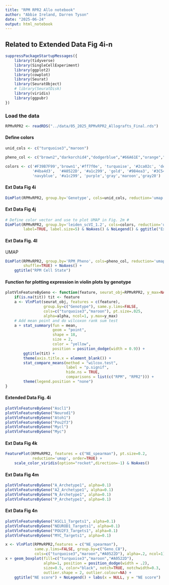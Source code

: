 ```yaml
---
title: "RPM RPR2 Allo notebook"
author: "Abbie Ireland, Darren Tyson"
date: "2025-06-24"
output: html_notebook
---
```

## Related to Extended Data Fig 4i-n
```r
suppressPackageStartupMessages({ 
    library(tidyverse)
    library(SingleCellExperiment)
    library(ggplot2)
    library(cowplot)
    library(Seurat)
    library(SeuratObject)
    # library(SeuratDisk)
    library(viridis)
    library(ggpubr)
})
```

### Load the data
```r
RPMvRPR2 <- readRDS("../data/05_2025_RPMvRPR2_Allografts_Final.rds")
```

#### Define colors
```r
unid_cols <- c("turquoise3","maroon")

pheno_col <- c("brown2","darkorchid4","dodgerblue","#66A61E","orange","turquoise4","maroon","gray90")

colors <- c('#F39B7F99','brown1','#ff7f0e', 'turquoise', '#2ca02c', 'deepskyblue4', '#e7298a',  
            '#4ba4d3',  '#A0522D', '#a1c299', 'gold', '#984ea3', '#3C548899', '#377eb8',  '#d62728',
            'navyblue', '#a1c299', 'purple','gray','maroon','gray20')

```


#### Ext Data Fig 4i
```r
DimPlot(RPMvRPR2, group.by='Genotype', cols=unid_cols, reduction='umap', shuffle=TRUE, label=FALSE) + NoAxes()
```

#### Ext Data Fig 4j
```r
# Define color vector and use to plot UMAP in Fig. 2m #
DimPlot(RPMvRPR2, group.by='leiden_scVI_1.2', cols=colors, reduction='umap', pt.size = 0.25,
        label=TRUE, label.size=5) & NoAxes() & NoLegend() & ggtitle("Ext Data Fig 4j clusters")

```

#### Ext Data Fig. 4l
UMAP
```r
DimPlot(RPMvRPR2, group.by='RPM_Pheno', cols=pheno_col, reduction='umap',
        shuffle=TRUE) + NoAxes() + 
    ggtitle("RPM Cell State")

```

#### Function for plotting expression in violin plots by genotype
```r
plotVlnFeatureByGeno <- function(feature, seurat_obj=RPMvRPR2, y_max=NA, tit=NA, alpha=0.5) {
    if(is.na(tit)) tit <- feature
    a <- VlnPlot(seurat_obj, features = c(feature), 
                 group.by=c("Genotype"), same.y.lims=FALSE, 
                 cols=c("turquoise3","maroon"), pt.size=.025,
                 alpha=alpha, ncol=1, y.max=y_max)
    # Add mean point and do wilcoxon rank sum test 
    a + stat_summary(fun = mean,
                     geom = "point",
                     shape = 18,
                     size = 2,
                     color = "yellow",
                     position = position_dodge(width = 0.9)) + 
        ggtitle(tit) + 
        theme(axis.title.x = element_blank()) + 
        stat_compare_means(method = "wilcox.test", 
                           label = "p.signif",
                           hide.ns = TRUE,
                           comparisons = list(c("RPM", "RPR2"))) +
        theme(legend.position = "none")
}
```

#### Extended Data Fig. 4i
```r
plotVlnFeatureByGeno("Ascl1")
plotVlnFeatureByGeno("Neurod1")
plotVlnFeatureByGeno("Atoh1")
plotVlnFeatureByGeno("Pou2f3")
plotVlnFeatureByGeno("Mycl")
plotVlnFeatureByGeno("Myc")
```

#### Ext Data Fig 4k
```r
FeaturePlot(RPMvRPR2, features = c("NE_spearman"), pt.size=0.2,
            reduction='umap', order=TRUE) + 
    scale_color_viridis(option="rocket",direction=-1) & NoAxes()

```


#### Ext Data Fig 4m
```r
plotVlnFeatureByGeno("A_Archetype1", alpha=0.1)
plotVlnFeatureByGeno("A2_Archetype1", alpha=0.1)
plotVlnFeatureByGeno("N_Archetype1", alpha=0.1)
plotVlnFeatureByGeno("P_Archetype1", alpha=0.1)
```


#### Ext Data Fig 4n
```r
plotVlnFeatureByGeno("ASCL1_Targets1", alpha=0.1)
plotVlnFeatureByGeno("NEUROD1_Targets1", alpha=0.1)
plotVlnFeatureByGeno("POU2F3_Targets1", alpha=0.1)
plotVlnFeatureByGeno("MYC_Targets1", alpha=0.1)
```


```r
x <- VlnPlot(RPMvRPR2,features = c("NE_spearman"),
             same.y.lims=FALSE, group.by=c("Geno_C8"),
             cols=c("turquoise3","maroon","#A0522D"), alpha=.2, ncol=1)
x + geom_boxplot(fill=c("turquoise3","maroon","#A0522D"), 
                 alpha=1, position = position_dodge(width = .2),
                 size=0.5, color="black", notch=TRUE, notchwidth=0.3, 
                 outlier.shape = 2, outlier.colour=NA) + 
    ggtitle("NE score") + NoLegend() + labs(x = NULL, y = "NE score")

```

